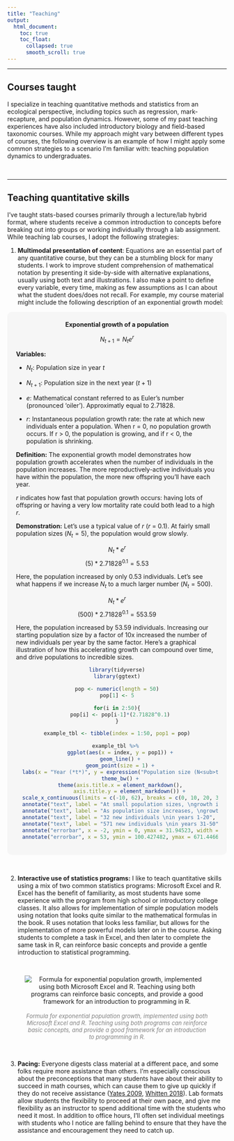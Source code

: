 ```yaml
---
title: "Teaching"
output:
  html_document:
    toc: true
    toc_float:
      collapsed: true
      smooth_scroll: true
---
```

<hr />
## Courses taught
I specialize in teaching quantitative methods and statistics from an ecological perspective, including topics such as regression, mark-recapture, and population dynamics. However, some of my past teaching experiences have also included introductory biology and field-based taxonomic courses. While my approach might vary between different types of courses, the following overview is an example of how I might apply some common strategies to a scenario I'm familiar with: teaching population dynamics to undergraduates.

<br>

<hr />

## Teaching quantitative skills

I've taught stats-based courses primarily through a lecture/lab hybrid format, where students receive a common introduction to concepts before breaking out into groups or working individually through a lab assignment. While teaching lab courses, I adopt the following strategies:
<br>

1. **Multimodal presentation of content**: Equations are an essential part of any quantitative course, but they can be a stumbling block for many students. I work to improve student comprehension of mathematical notation by presenting it side-by-side with alternative explanations, usually using both text and illustrations. I also make a point to define every variable, every time, making as few assumptions as I can about what the student does/does not recall. For example, my course material might include the following description of an exponential growth model:


<div style="background-color: #F6F6F6; border-radius: 10px; padding: 20px;">

<center>
**Exponential growth of a population**
</center>

$$N_{t+1} = N_{t} e^{r}$$

**Variables:**

- $N_{t}$: Population size in year *t*

- $N_{t+1}$: Population size in the next year ($t+1$)

- $e$: Mathematical constant referred to as Euler's number (pronounced 'oiler'). Approximatly equal to 2.71828.

- $r$: Instantaneous population growth rate: the rate at which new individuals enter a population. When r = 0, no population growth occurs. If r > 0, the population is growing, and if r < 0, the population is shrinking.

**Definition:** The exponential growth model demonstrates how population growth accelerates when the number of individuals in the population increases. The more reproductively-active individuals you have within the population, the more new offspring you'll have each year.

$r$ indicates how fast that population growth occurs: having lots of offspring or having a very low mortality rate could both lead to a high $r$.

**Demonstration:** Let's use a typical value of $r$ ($r$ = 0.1). At fairly small population sizes ($N_{t}=5$), the population would grow slowly.

$$N_{t}*e^{r}$$
$$(5)*2.71828^{0.1} = 5.53$$

Here, the population increased by only 0.53 individuals. Let's see what happens if we increase $N_{t}$ to a much larger number ($N_{t}=500$).

$$N_{t}*e^{r}$$
$$(500)*2.71828^{0.1} = 553.59$$

Here, the population increased by 53.59 individuals. Increasing our starting population size by a factor of 10x increased the number of new individuals per year by the same factor. Here's a graphical illustration of how this accelerating growth can compound over time, and drive populations to incredible sizes.


<center>

```r
library(tidyverse)
library(ggtext)

pop <- numeric(length = 50)
pop[1] <- 5

for(i in 2:50){
  pop[i] <- pop[i-1]*(2.71828^0.1)
}

example_tbl <- tibble(index = 1:50, pop1 = pop)

example_tbl %>% 
  ggplot(aes(x = index, y = pop1)) +
  geom_line() +
  geom_point(size = 1) +
  labs(x = "Year (*t*)", y = expression("Population size (N<sub>t</sub>)")) +
  theme_bw() +
  theme(axis.title.x = element_markdown(),
        axis.title.y = element_markdown()) +
  scale_x_continuous(limits = c(-10, 62), breaks = c(0, 10, 20, 30, 40, 50)) +
  annotate("text", label = "At small population sizes, \ngrowth is slow", x = 18, y = 450, color = "darkblue") +
  annotate("text", label = "As population size increases, \ngrowth increases rapidly", x = 18, y = 375, color = "darkred") + 
  annotate("text", label = "32 new individuals \nin years 1-20", x = -2, y = 65, size = 3, color = "darkblue") +
  annotate("text", label = "571 new individuals \nin years 31-50", x = 53, y = 70, size = 3, color = "darkred") +
  annotate("errorbar", x = -2, ymin = 0, ymax = 31.94523, width = 2, color = "darkblue") +
  annotate("errorbar", x = 53, ymin = 100.427482, ymax = 671.446685, width = 2, color = "darkred")
```

</center>

</div>

<br>

2. **Interactive use of statistics programs:** I like to teach quantitative skills using a mix of two common statistics programs: Microsoft Excel and R. Excel has the benefit of familiarity, as most students have some experience with the program from high school or introductory college classes. It also allows for implementation of simple population models using notation that looks quite similar to the mathematical formulas in the book. R uses notation that looks less familiar, but allows for the implementation of more powerful models later on in the course. Asking students to complete a task in Excel, and then later to complete the same task in R, can reinforce basic concepts and provide a gentle introduction to statistical programming.

<br>

<center>
![<br><font size = "2" color = "grey">*Formula for exponential population growth, implemented using both Microsoft Excel and R. Teaching using both programs can reinforce basic concepts, and provide a good framework for an introduction to programming in R. *</font>](teaching_examples/excel_r_screenshot.png)
</center>

<br>

3. **Pacing:** Everyone digests class material at a different pace, and some folks require more assistance than others. I'm especially conscious about the preconceptions that many students have about their ability to succeed in math courses, which can cause them to give up quickly if they do not receive assistance ([Yates 2009](https://files.eric.ed.gov/fulltext/EJ883874.pdf), [Whitten 2018](https://researchcommons.waikato.ac.nz/server/api/core/bitstreams/c3388c55-f514-4b3a-a8a7-c12f7bc249bf/content)). Lab formats allow students the flexibility to proceed at their own pace, and give me flexibility as an instructor to spend additional time with the students who need it most. In addition to office hours, I'll often set individual meetings with students who I notice are falling behind to ensure that they have the assistance and encouragement they need to catch up.
